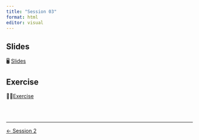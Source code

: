 ```yaml
---
title: "Session 03"
format: html
editor: visual
---
```


::: callout-important
:::

## Slides
🖥️ [Slides](sessions/session_03/slides.html)

## Exercise
💪🏻[Exercise](sessions/session_03/exercise.html)

<br><br>

::: {style="font-size: 0.875em;"}
:::

---

::: {.d-flex .justify-content-between .border-top .pt-4 .mt-4}
<div>
[← Session 2](../session_02/page.qmd){.btn .btn-outline-primary}
</div>
<div></div>
:::
